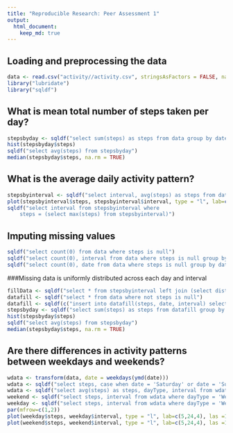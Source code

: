 ```yaml
---
title: "Reproducible Research: Peer Assessment 1"
output: 
  html_document:
    keep_md: true
---
```



## Loading and preprocessing the data
```r
data <- read.csv("activity//activity.csv", stringsAsFactors = FALSE, na.strings = "NA")
library("lubridate")
library("sqldf")

```

## What is mean total number of steps taken per day?
```r
stepsbyday <- sqldf("select sum(steps) as steps from data group by date")
hist(stepsbyday$steps)
sqldf("select avg(steps) from stepsbyday")
median(stepsbyday$steps, na.rm = TRUE)
```


## What is the average daily activity pattern?
```r
stepsbyinterval <- sqldf("select interval, avg(steps) as steps from data group by interval")
plot(stepsbyinterval$steps, stepsbyinterval$interval, type = "l", lab=c(5,24,4), las =1)
sqldf("select interval from stepsbyinterval where 
	steps = (select max(steps) from stepsbyinterval)")
```

## Imputing missing values
```r
sqldf("select count(0) from data where steps is null")
sqldf("select count(0), interval from data where steps is null group by interval")
sqldf("select count(0), date from data where steps is null group by date")
```
###Missing data is uniformly distributed across each day and interval
```r
fillData <- sqldf("select * from stepsbyinterval left join (select distinct date from data where steps is null) d")
datafill <- sqldf("select * from data where not steps is null")
datafill <- sqldf(c("insert into datafill(steps, date, interval) select steps, date, interval from fillData", "select * from datafill"))
stepsbyday <- sqldf("select sum(steps) as steps from datafill group by date")
hist(stepsbyday$steps)
sqldf("select avg(steps) from stepsbyday")
median(stepsbyday$steps, na.rm = TRUE)
```


## Are there differences in activity patterns between weekdays and weekends?
```r
wdata <- transform(data, date = weekdays(ymd(date)))
wdata <- sqldf("select steps, case when date = 'Saturday' or date = 'Sunday' then 'Weekend' else 'Weekday' end as dayType, interval from wdata where not steps is null")
wdata <- sqldf("select avg(steps) as steps, dayType, interval from wdata group by dayType, interval")
weekend <- sqldf("select steps, interval from wdata where dayType = 'Weekend'")
weekday <- sqldf("select steps, interval from wdata where dayType = 'Weekday'")
par(mfrow=c(1,2))
plot(weekday$steps, weekday$interval, type = "l", lab=c(5,24,4), las =1)
plot(weekend$steps, weekend$interval, type = "l", lab=c(5,24,4), las =1)
```


